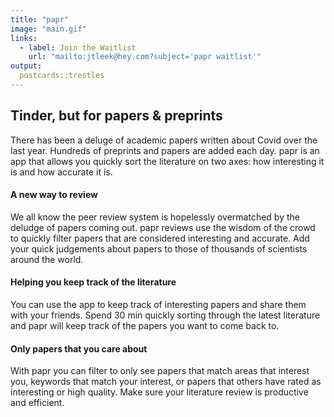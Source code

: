 ```yaml
---
title: "papr"
image: "main.gif"
links:
  - label: Join the Waitlist
    url: "mailto:jtleek@hey.com?subject='papr waitlist'"
output:
  postcards::trestles
---
```

 
## Tinder, but for papers & preprints

There has been a deluge of academic papers written about Covid over the last year. Hundreds of preprints and papers are added each day. papr is an app that allows you quickly sort the literature on two axes: how interesting it is and how accurate it is. 

#### A new way to review

We all know the peer review system is hopelessly overmatched by the deludge of papers coming out. papr reviews use the wisdom of the crowd to quickly filter papers that are considered interesting and accurate. Add your quick judgements about papers to those of thousands of scientists around the world. 

#### Helping you keep track of the literature

You can use the app to keep track of interesting papers and share them with your friends. Spend 30 min quickly sorting through the latest literature and papr will keep track of the papers you want to come back to. 


#### Only papers that you care about

With papr you can filter to only see papers that match areas that interest you, keywords that match your interest, or papers that others have rated as interesting or high quality. Make sure your literature review is productive and efficient. 


